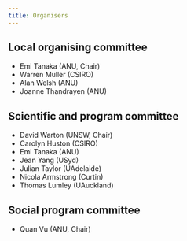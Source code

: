 ```yaml
---
title: Organisers
---
```



## Local organising committee

- Emi Tanaka (ANU, Chair)
- Warren Muller (CSIRO)
- Alan Welsh (ANU)
- Joanne Thandrayen (ANU)


## Scientific and program committee

- David Warton (UNSW, Chair)
- Carolyn Huston (CSIRO)
- Emi Tanaka (ANU)
- Jean Yang (USyd)
- Julian Taylor (UAdelaide)
- Nicola Armstrong (Curtin)
- Thomas Lumley (UAuckland)

## Social program committee

- Quan Vu (ANU, Chair)

